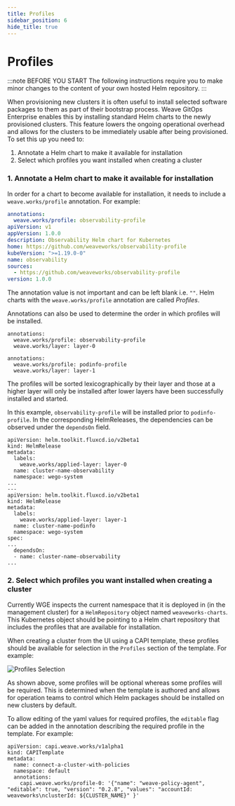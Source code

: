 ```yaml
---
title: Profiles
sidebar_position: 6
hide_title: true
---
```



# Profiles <TierLabel tiers="enterprise" />

:::note BEFORE YOU START
The following instructions require you to make minor changes to the content of your own hosted Helm repository.
:::

When provisioning new clusters it is often useful to install selected software packages to them as part of their bootstrap process. Weave GitOps Enterprise enables this by installing standard Helm charts to the newly provisioned clusters. This feature lowers the ongoing operational overhead and allows for the clusters to be immediately usable after being provisioned. To set this up you need to:

1. Annotate a Helm chart to make it available for installation
2. Select which profiles you want installed when creating a cluster

### 1. Annotate a Helm chart to make it available for installation

In order for a chart to become available for installation, it needs to include a `weave.works/profile` annotation. For example:

```yaml title="Chart.yaml"
annotations:
  weave.works/profile: observability-profile
apiVersion: v1
appVersion: 1.0.0
description: Observability Helm chart for Kubernetes
home: https://github.com/weaveworks/observability-profile
kubeVersion: ">=1.19.0-0"
name: observability
sources:
  - https://github.com/weaveworks/observability-profile
version: 1.0.0
```

The annotation value is not important and can be left blank i.e. `""`. Helm charts with the `weave.works/profile` annotation are called _Profiles_.

Annotations can also be used to determine the order in which profiles will be installed.

```
annotations:
  weave.works/profile: observability-profile
  weave.works/layer: layer-0
```

```
annotations:
  weave.works/profile: podinfo-profile
  weave.works/layer: layer-1
```

The profiles will be sorted lexicographically by their layer and those at a higher layer will only be installed after lower layers have been successfully installed and started.

In this example, `observability-profile` will be installed prior to `podinfo-profile`. In the corresponding HelmReleases, the dependencies can be observed under the `dependsOn` field.

```
apiVersion: helm.toolkit.fluxcd.io/v2beta1
kind: HelmRelease
metadata:
  labels:
    weave.works/applied-layer: layer-0
  name: cluster-name-observability
  namespace: wego-system
...
---
apiVersion: helm.toolkit.fluxcd.io/v2beta1
kind: HelmRelease
metadata:
  labels:
    weave.works/applied-layer: layer-1
  name: cluster-name-podinfo
  namespace: wego-system
spec:
...
  dependsOn:
  - name: cluster-name-observability
...
```

### 2. Select which profiles you want installed when creating a cluster

Currently WGE inspects the current namespace that it is deployed in (in the management cluster) for a `HelmRepository` object named `weaveworks-charts`. This Kubernetes object should be pointing to a Helm chart repository that includes the profiles that are available for installation.

When creating a cluster from the UI using a CAPI template, these profiles should be available for selection in the `Profiles` section of the template. For example:

![Profiles Selection](./img/profile-selection.png)

As shown above, some profiles will be optional whereas some profiles will be required. This is determined when the template is authored and allows for operation teams to control which Helm packages should be installed on new clusters by default.

To allow editing of the yaml values for required profiles, the `editable` flag can be added in the annotation describing the required profile in the template. For example: 

```
apiVersion: capi.weave.works/v1alpha1
kind: CAPITemplate
metadata:
  name: connect-a-cluster-with-policies
  namespace: default
  annotations:
    capi.weave.works/profile-0: '{"name": "weave-policy-agent", "editable": true, "version": "0.2.8", "values": "accountId: weaveworks\nclusterId: ${CLUSTER_NAME}" }'
```
